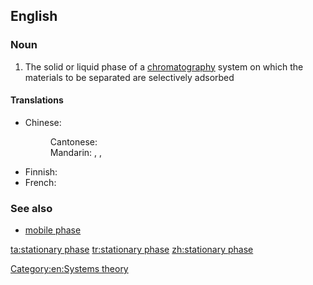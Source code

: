 ==English==

===Noun===
{{en-noun|head=[[stationary]] [[phase]]}}

# {{context|chemistry|lang=en}} The solid or liquid phase of a [[chromatography]] system on which the materials to be separated are selectively adsorbed

====Translations====
{{trans-top|adsorbing phase of a chromatography system}}
* Chinese:
*: Cantonese: {{t|yue|固定相|tr=gu3 ding6 soeng3|sc=Hani}}
*: Mandarin: {{t+|cmn|固定相|tr=gùdìngxiàng|sc=Hani}}, {{t|cmn|靜止相|sc=Hani}}, {{t|cmn|静止相|tr=jìngzhǐxiàng|sc=Hani}}
{{trans-mid}}
* Finnish: {{t|fi|kiinteä faasi}}
* French: {{t|fr|phase stationnaire|f|sc=Hani}}
{{trans-bottom}}

===See also===
* [[mobile phase]]

[[Category:en:Systems theory]]

[[ta:stationary phase]]
[[tr:stationary phase]]
[[zh:stationary phase]]